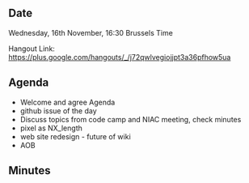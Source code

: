 ==Date==

Wednesday, 16th November, 16:30 Brussels Time

Hangout Link: https://plus.google.com/hangouts/_/j72qwlvegiojjpt3a36pfhow5ua

==Agenda==

* Welcome and agree Agenda
* github issue of the day
* Discuss topics from code camp and NIAC meeting, check minutes
* pixel as NX_length
* web site redesign - future of wiki
* AOB

==Minutes==